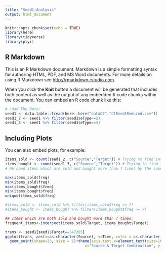 ```yaml
---
title: "Seed1-Analysis"
output: html_document
---
```


```r
knitr::opts_chunk$set(echo = TRUE)
library(here)
library(tidyverse)
library(plyr)
```

## R Markdown

This is an R Markdown document. Markdown is a simple formatting syntax for authoring HTML, PDF, and MS Word documents. For more details on using R Markdown see <http://rmarkdown.rstudio.com>.

When you click the **Knit** button a document will be generated that includes both content as well as the output of any embedded R code chunks within the document. You can embed an R code chunk like this:

```r
# Load The Data:
seed1 <- data.table::fread(here::here("dataQ2","dfSeed1Reduced.csv"))
seed1_2 <- seed1 %>% filter(seed1$eType==2)
seed1_3 <- seed1 %>% filter(seed1$eType==3)

```

## Including Plots

You can also embed plots, for example:

```r
items_sold <- count(seed1_2, c("Source","Target")) # Trying to find interesting items which were sold multiple times.
items_bought <- count(seed1_3, c("Source","Target")) # Trying to find interesting items which were bought multiple times.
# We need items which are sold and bought more than 7 times by the same people.

max(items_sold$freq)
min(items_sold$freq)
max(items_bought$freq)
min(items_bought$freq)
unique(items_sold$freq)

#items_sold <- items_sold %>% filter(items_sold$freq >= 7)
#items_bought <- items_bought %>% filter(items_bought$freq >= 7)
```

```r
## Items which are both sold and bought more than 7 times:
frequent_items<-intersect(items_sold$Target, items_bought$Target)
```

```r
trans <- seed1[seed1$Target==547205]
ggplot(trans, aes(x=as.character(Source), y=Time, color = as.character(eType), fill=as.character(eType))) + 
  geom_point(shape=23, size = 5)+theme(axis.text.x=element_text(size=10, angle=90))+labs(title="Source Target Combinations for Big Graph ",
                                    x="Source & Target Combination", y = "Time")
```





